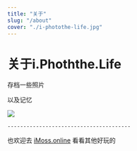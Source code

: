 ```yaml
---
title: "关于"
slug: "/about"
cover: "./i-photothe-life.jpg"
---
```


# 关于i.Phoththe.Life

存档一些照片

以及记忆


<img src ="https://photo.bolebook.com/i-photothe-life.jpg" width = "auto">


    ---------------------------------------


也欢迎去 [iMoss.online](https://imoss.online "iMoss.online") 看看其他好玩的


